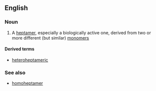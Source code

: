 ==English==

===Noun===
{{en-noun}}

#{{chemistry|biochemistry}} A [[heptamer]], especially a biologically active one, derived from two or more different (but similar) [[monomer]]s

====Derived terms====
*[[heteroheptameric]]

===See also===
*[[homoheptamer]]